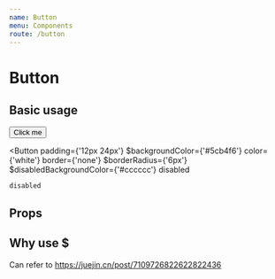 ```yaml
---
name: Button
menu: Components
route: /button
---
```



# Button

## Basic usage

<Playground>
  <Button
    padding={'12px 24px'}
    $backgroundColor={'#5cb4f6'}
    color={'white'}
    border={'none'}
    $borderRadius={'6px'}
    margin={'0 10px 0 0'}
    $hoverBackgroundColor={'blue'}
    hoverColor={'#eeeeee'}
  >
    <Text fontSize={15} fontWeight={600}>
      Click me
    </Text>
  </Button>

  <Button
    padding={'12px 24px'}
    $backgroundColor={'#5cb4f6'}
    color={'white'}
    border={'none'}
    $borderRadius={'6px'}
    $disabledBackgroundColor={'#cccccc'}
    disabled
  >
    disabled
  </Button>
</Playground>


## Props

<Props of={Button} />

## Why use $
Can refer to https://juejin.cn/post/7109726822622822436

